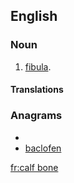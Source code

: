 ==English==

===Noun===
{{en-noun|sg=[[calf]] [[bone]]}}

# [[fibula]].

====Translations====
{{trans-see|fibula}}

===Anagrams===
* {{alphagram|abceflno}}
* [[baclofen#English|baclofen]]


[[fr:calf bone]]
